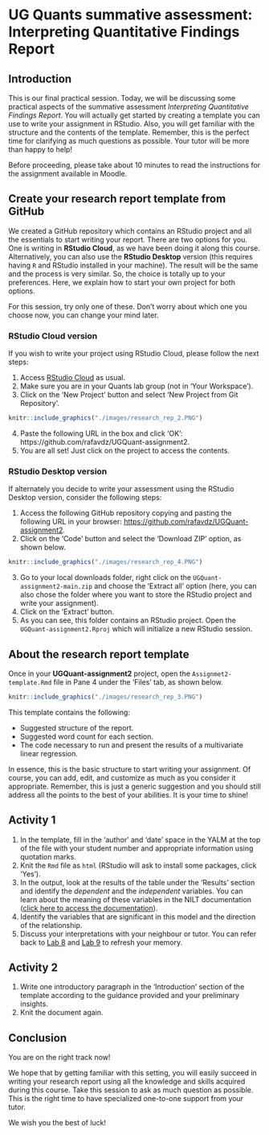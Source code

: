 # UG Quants summative assessment: Interpreting Quantitative Findings Report

## Introduction

This is our final practical session. Today, we will be discussing some practical aspects of the summative assessment *Interpreting Quantitative Findings Report*. You will actually get started by creating a template you can use to write your assignment in RStudio. Also, you will get familiar with the structure and the contents of the template. Remember, this is the perfect time for clarifying as much questions as possible. Your tutor will be more than happy to help!

Before proceeding, please take about 10 minutes to read the instructions for the assignment available in Moodle.


## Create your research report template from GitHub

We created a GitHub repository which contains an RStudio project and all the essentials to start writing your report. There are two options for you. One is writing in **RStudio Cloud**, as we have been doing it along this course. Alternatively, you can also use the **RStudio Desktop** version (this requires having `R` and RStudio installed in your machine). The result will be the same and the process is very similar. So, the choice is totally up to your preferences. Here, we explain how to start your own project for both options. 

For this session, try only one of these. Don't worry about which one you choose now, you can change your mind later.

### RStudio Cloud version

If you wish to write your project using RStudio Cloud, please follow the next steps:

1. Access [RStudio Cloud](https://rstudio.cloud/) as usual.
2. Make sure you are in your Quants lab group (not in 'Your Workspace').
3. Click on the 'New Project' button and select 'New Project from Git Repository'.
```r
knitr::include_graphics("./images/research_rep_2.PNG")
```
4. Paste the following URL in the box and click 'OK': https://github.com/rafavdz/UGQuant-assignment2.
5. You are all set! Just click on the project to access the contents.

### RStudio Desktop version

If alternately you decide to write your assessment using the RStudio Desktop version, consider the following steps:

1. Access the following GitHub repository copying and pasting the following URL in your browser: <https://github.com/rafavdz/UGQuant-assignment2>.
2. Click on the 'Code' button and select the 'Download ZIP' option, as shown below.
```r
knitr::include_graphics("./images/research_rep_4.PNG")
```
3. Go to your local downloads folder, right click on the `UGQuant-assignment2-main.zip` and choose the 'Extract all' option (here, you can also chose the folder where you want to store the RStudio project and write your assignment). 
4. Click on the 'Extract' button.
5. As you can see, this folder contains an RStudio project. Open the `UGQuant-assignment2.Rproj` which will initialize a new RStudio session.


## About the research report template

Once in your **UGQuant-assignment2** project, open the `Assignmet2-template.Rmd` file in Pane 4 under the 'Files' tab, as shown below.

```r
knitr::include_graphics("./images/research_rep_3.PNG")
```

This template contains the following:

* Suggested structure of the report.
* Suggested word count for each section.
* The code necessary to run and present the results of a multivariate linear regression.

In essence, this is the basic structure to start writing your assignment. Of course, you can add, edit, and customize as much as you consider it appropriate. Remember, this is just a generic suggestion and you should still address all the points to the best of your abilities. It is your time to shine!


## Activity 1

1. In the template, fill in the 'author' and 'date' space in the YALM at the top of the file with your student number and appropriate information using quotation marks.
2. Knit the `Rmd` file as `html` (RStudio will ask to install some packages, click 'Yes').
3. In the output, look at the results of the table under the 'Results' section and identify the *dependent* and the *independent* variables. You can learn about the meaning of these variables in the NILT documentation ([click here to access the documentation](https://www.ark.ac.uk/teaching/NILT2012TeachingResources.pdf)).
4. Identify the variables that are significant in this model and the direction of the relationship.
5. Discuss your interpretations with your neighbour or tutor. You can refer back to [Lab 8](#simple-lm) and [Lab 9](#multi-lm) to refresh your memory.

## Activity 2

1. Write one introductory paragraph in the 'Introduction' section of the template according to the guidance provided and your preliminary insights.
2. Knit the document again.


## Conclusion 

You are on the right track now!

We hope that by getting familiar with this setting, you will easily succeed in writing your research report using all the knowledge and skills acquired during this course. Take this session to ask as much question as possible. This is the right time to have specialized one-to-one support from your tutor.

We wish you the best of luck!



